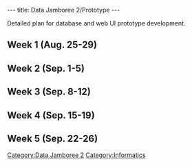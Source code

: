 ---
title: Data Jamboree 2/Prototype
---

Detailed plan for database and web UI prototype development.

==Week 1 (Aug. 25-29)==

==Week 2 (Sep. 1-5)==

==Week 3 (Sep. 8-12)==

==Week 4 (Sep. 15-19)==

==Week 5 (Sep. 22-26)==

[[Category:Data Jamboree 2]]
[[Category:Informatics]]